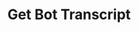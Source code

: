 ---
title: 'Get Bot Transcript'
description: 'Retrieves the transcript file for a specific bot, if available.'
openapi: 'GET /bots/{bot_id}/get_transcript'
--- 